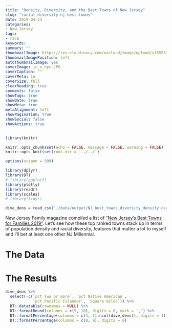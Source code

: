 ```yaml
---
title: "Density, Diversity, and the Best Towns of New Jersey"
slug: "racial-diversity-nj-best-towns"
date: 2019-04-24
categories:
- New Jersey
tags:
- race
keywords:
summary: ""
thumbnailImage: https://res.cloudinary.com/evcloud/image/upload/v1555372288/race2000.jpg
thumbnailImagePosition: left
autoThumbnailImage: yes
coverImage: jc_v_nyc.JPG
coverCaption: ""
coverMeta: in
coverSize: full
clearReading: true
comments: false
showTags: true
showDate: true
showMeta: true
metaAlignment: left
showPagination: true
showSocial: false
showActions: true
---
```


```r
library(knitr)

knitr::opts_chunk$set(echo = FALSE, message = FALSE, warning = FALSE)
knitr::opts_knit$set(root.dir = '../../')

options(scipen = 999)

library(dplyr)
library(DT)
# library(ggplot2)
library(plotly)
library(readr)
library(scales)
# library(tidyr)
```

```r
dive_dens = read_csv('./data/output/NJ_best_towns_diversity_density.csv')
```

New Jersey Family magazine compiled a list of 
["New Jersey's Best Towns for Families 2019"](https://www.njfamily.com/new-jerseys-best-towns-for-families-the-list-2019/).
Let's see how these top ranked towns stack up in terms of population density
and racial diversity, features that matter a lot to myself and I'll bet at least
one other NJ Millennial.

# The Data



# The Results

```r
dive_dens %>%
  select(-c(`pct Two or more`, `pct Native American`, 
            `pct Pacific Islander`, `Square miles`)) %>%
  DT::datatable(rownames = NULL) %>%
  DT::formatRound(columns = c(5, 10), digits = 0, mark = ',') %>%
  DT::formatPercentage(columns = c(4, 11:ncol(dive_dens)), digits = 1) %>%
  DT::formatPercentage(columns = c(8, 9), digits = 0)
```



